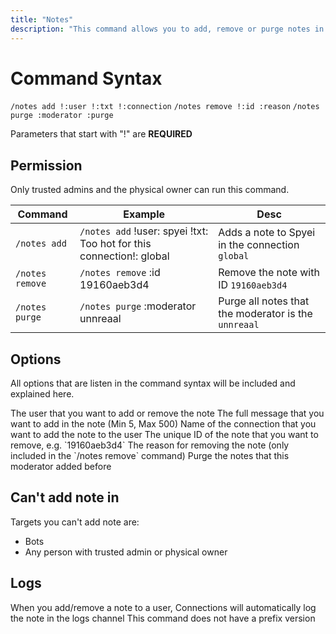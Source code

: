 ```yaml
---
title: "Notes"
description: "This command allows you to add, remove or purge notes in some user that is using a connection channel"
---
```


# Command Syntax

`/notes add !:user !:txt !:connection`
`/notes remove !:id :reason`
`/notes purge :moderator :purge`

<Warning>Parameters that start with "!" are **REQUIRED**</Warning>

## Permission

Only trusted admins and the physical owner can run this command.

| Command         | Example                                                              | Desc                                                 |
| --------------- | -------------------------------------------------------------------- | ---------------------------------------------------- |
| `/notes add`    | `/notes add` !user: spyei !txt: Too hot for this connection!: global | Adds a note to Spyei in the connection `global`      |
| `/notes remove` | `/notes remove` :id 19160aeb3d4                                      | Remove the note with ID `19160aeb3d4`                |
| `/notes purge`  | `/notes purge` :moderator unnreaal                                   | Purge all notes that the moderator is the `unnreaal` |

## Options

All options that are listen in the command syntax will be included and explained here.

<CardGroup cols={2}>
  <Card title="User">The user that you want to add or remove the note</Card>
  <Card title="txt">
    The full message that you want to add in the note (Min 5, Max 500)
  </Card>
  <Card title="Connection">
    Name of the connection that you want to add the note to the user
  </Card>
  <Card title="ID">
    The unique ID of the note that you want to remove, e.g. `19160aeb3d4`
  </Card>
  <Card title="Reason">
    The reason for removing the note (only included in the `/notes remove`
    command)
  </Card>
  <Card title="Moderator">
    Purge the notes that this moderator added before
  </Card>
</CardGroup>

## Can't add note in

Targets you can't add note are:

- Bots
- Any person with trusted admin or physical owner

## Logs

<Info>
  When you add/remove a note to a user, Connections will automatically log the note in
  the logs channel
</Info>
<Warning>This command does not have a prefix version</Warning>
